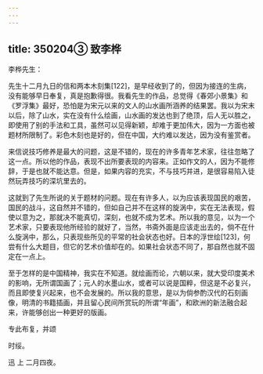 ```yaml
---
---
---
```

title: 350204③ 致李桦
---




李桦先生：

先生十二月九日的信和两本木刻集[122]，是早经收到了的，但因为接连的生病，没有能够早日奉复，真是抱歉得很。我看先生的作品，总觉得《春郊小景集》和《罗浮集》最好，恐怕是为宋元以来的文人的山水画所涵养的结果罢。我以为宋末以后，除了山水，实在没有什么绘画，山水画的发达也到了绝顶，后人无以胜之，即使用了别的手法和工具，虽然可以见得新颖，却难于更加伟大，因为一方面也被题材所限制了。彩色木刻也是好的，但在中国，大约难以发达，因为没有鉴赏者。

来信说技巧修养是最大的问题，这是不错的，现在的许多青年艺术家，往往忽略了这一点。所以他的作品，表现不出所要表现的内容来。正如作文的人，因为不能修辞，于是也就不能达意。但是，如果内容的充实，不与技巧并进，是很容易陷入徒然玩弄技巧的深坑里去的。

这就到了先生所说的关于题材的问题。现在有许多人，以为应该表现国民的艰苦，国民的战斗，这自然并不错的，但如自己并不在这样的旋涡中，实在无法表现，假使以意为之，那就决不能真切，深刻，也就不成为艺术。所以我的意见，以为一个艺术家，只要表现他所经验的就好了，当然，书斋外面是应该走出去的，倘不在什么旋涡中，那么，只表现些所见的平常的社会状态也好。日本的浮世绘[123]，何尝有什么大题目，但它的艺术价值却在的。如果社会状态不同了，那自然也就不固定在一点上。

至于怎样的是中国精神，我实在不知道。就绘画而论，六朝以来，就大受印度美术的影响，无所谓国画了；元人的水墨山水，或者可以说是国粹，但这是不必复兴，而且即使复兴起来，也不会发展的。所以我的意思，是以为倘参酌汉代的石刻画像，明清的书籍插画，并且留心民间所赏玩的所谓“年画”，和欧洲的新法融合起来，许能够创出一种更好的版画。

专此布复，并颂

时绥。

迅 上 二月四夜。